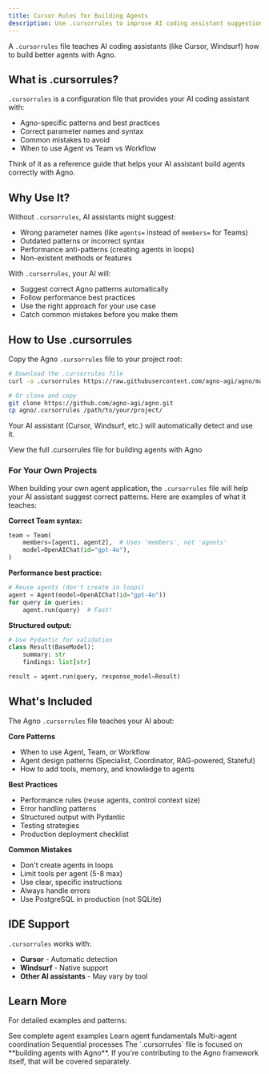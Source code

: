 ```yaml
---
title: Cursor Rules for Building Agents
description: Use .cursorrules to improve AI coding assistant suggestions when building agents with Agno
---
```


A `.cursorrules` file teaches AI coding assistants (like Cursor, Windsurf) how to build better agents with Agno.

## What is .cursorrules?

`.cursorrules` is a configuration file that provides your AI coding assistant with:
- Agno-specific patterns and best practices
- Correct parameter names and syntax
- Common mistakes to avoid
- When to use Agent vs Team vs Workflow

Think of it as a reference guide that helps your AI assistant build agents correctly with Agno.

## Why Use It?

Without `.cursorrules`, AI assistants might suggest:
- Wrong parameter names (like `agents=` instead of `members=` for Teams)
- Outdated patterns or incorrect syntax
- Performance anti-patterns (creating agents in loops)
- Non-existent methods or features

With `.cursorrules`, your AI will:
- Suggest correct Agno patterns automatically
- Follow performance best practices
- Use the right approach for your use case
- Catch common mistakes before you make them

## How to Use .cursorrules

Copy the Agno `.cursorrules` file to your project root:

```bash
# Download the .cursorrules file
curl -o .cursorrules https://raw.githubusercontent.com/agno-agi/agno/main/.cursorrules

# Or clone and copy
git clone https://github.com/agno-agi/agno.git
cp agno/.cursorrules /path/to/your/project/
```

Your AI assistant (Cursor, Windsurf, etc.) will automatically detect and use it.

<Card title="View .cursorrules on GitHub" icon="github" href="https://github.com/agno-agi/agno/blob/main/.cursorrules">
  View the full .cursorrules file for building agents with Agno
</Card>

### For Your Own Projects

When building your own agent application, the `.cursorrules` file will help your AI assistant suggest correct patterns. Here are examples of what it teaches:

**Correct Team syntax:**
```python
team = Team(
    members=[agent1, agent2],  # Uses 'members', not 'agents'
    model=OpenAIChat(id="gpt-4o"),
)
```

**Performance best practice:**
```python
# Reuse agents (don't create in loops)
agent = Agent(model=OpenAIChat(id="gpt-4o"))
for query in queries:
    agent.run(query)  # Fast!
```

**Structured output:**
```python
# Use Pydantic for validation
class Result(BaseModel):
    summary: str
    findings: list[str]

result = agent.run(query, response_model=Result)
```

## What's Included

The Agno `.cursorrules` file teaches your AI about:

**Core Patterns**
- When to use Agent, Team, or Workflow
- Agent design patterns (Specialist, Coordinator, RAG-powered, Stateful)
- How to add tools, memory, and knowledge to agents

**Best Practices**
- Performance rules (reuse agents, control context size)
- Error handling patterns
- Structured output with Pydantic
- Testing strategies
- Production deployment checklist

**Common Mistakes**
- Don't create agents in loops
- Limit tools per agent (5-8 max)
- Use clear, specific instructions
- Always handle errors
- Use PostgreSQL in production (not SQLite)

## IDE Support

`.cursorrules` works with:
- **Cursor** - Automatic detection
- **Windsurf** - Native support
- **Other AI assistants** - May vary by tool

## Learn More

For detailed examples and patterns:

<CardGroup cols={2}>
  <Card title="Agent Examples" icon="code" href="/examples/getting-started">
    See complete agent examples
  </Card>
  
  <Card title="Agent Concepts" icon="book" href="/concepts/agents/introduction">
    Learn agent fundamentals
  </Card>
  
  <Card title="Teams" icon="users" href="/concepts/teams/introduction">
    Multi-agent coordination
  </Card>
  
  <Card title="Workflows" icon="workflow" href="/concepts/workflows/introduction">
    Sequential processes
  </Card>
</CardGroup>

<Note>
The `.cursorrules` file is focused on **building agents with Agno**. If you're contributing to the Agno framework itself, that will be covered separately.
</Note>
